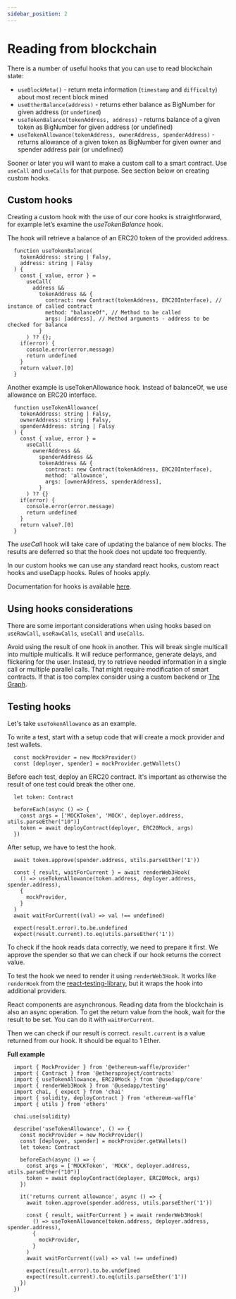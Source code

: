 ```yaml
---
sidebar_position: 2
---
```


# Reading from blockchain

There is a number of useful hooks that you can use to read blockchain state:

- ``useBlockMeta()`` - return meta information (``timestamp`` and ``difficulty``) about most recent block mined
- ``useEtherBalance(address)`` - returns ether balance as BigNumber for given address (or ``undefined``)
- ``useTokenBalance(tokenAddress, address)`` - returns balance of a given token as BigNumber for given address (or undefined)
- ``useTokenAllowance(tokenAddress, ownerAddress, spenderAddress)`` - returns allowance of a given token as BigNumber for given owner and spender address pair (or undefined)

Sooner or later you will want to make a custom call to a smart contract. Use ``useCall`` and ``useCalls`` for that purpose.
See section below on creating custom hooks.

## Custom hooks

Creating a custom hook with the use of our core hooks is straightforward, for example let’s examine the *useTokenBalance* hook.

The hook will retrieve a balance of an ERC20 token of the provided address.

```tsx
  function useTokenBalance(
    tokenAddress: string | Falsy,
    address: string | Falsy
  ) {
    const { value, error } =
      useCall(
        address &&
          tokenAddress && {
            contract: new Contract(tokenAddress, ERC20Interface), // instance of called contract
            method: "balanceOf", // Method to be called
            args: [address], // Method arguments - address to be checked for balance
          }
      ) ?? {};
    if(error) {
      console.error(error.message)
      return undefined
    }
    return value?.[0]
  }
```

Another example is useTokenAllowance hook. Instead of balanceOf, we use allowance on ERC20 interface.

```tsx
  function useTokenAllowance(
    tokenAddress: string | Falsy,
    ownerAddress: string | Falsy,
    spenderAddress: string | Falsy
  ) {
    const { value, error } =
      useCall(
        ownerAddress &&
          spenderAddress &&
          tokenAddress && {
            contract: new Contract(tokenAddress, ERC20Interface),
            method: 'allowance',
            args: [ownerAddress, spenderAddress],
          }
      ) ?? {}
    if(error) {
      console.error(error.message)
      return undefined
    }
    return value?.[0]
  }
```

The *useCall* hook will take care of updating the balance of new blocks.
The results are deferred so that the hook does not update too frequently.

In our custom hooks we can use any standard react hooks, custom react hooks and useDapp hooks.
Rules of hooks apply.

Documentation for hooks is available [here](./core#hooks).


## Using hooks considerations

There are some important considerations when using hooks based on `useRawCall`, `useRawCalls`, `useCall` and `useCalls`.

Avoid using the result of one hook in another.
This will break single multicall into multiple multicalls.
It will reduce performance, generate delays, and flickering for the user.
Instead, try to retrieve needed information in a single call or multiple parallel calls.
That might require modification of smart contracts.
If that is too complex consider using a custom backend or [The Graph](https://thegraph.com/).

## Testing hooks

Let's take ``useTokenAllowance`` as an example.

To write a test, start with a setup code that will create a mock provider and test wallets.

```tsx
  const mockProvider = new MockProvider()
  const [deployer, spender] = mockProvider.getWallets()
```

Before each test, deploy an ERC20 contract. It's important as otherwise the result of one
test could break the other one.

```tsx
  let token: Contract

  beforeEach(async () => {
    const args = ['MOCKToken', 'MOCK', deployer.address, utils.parseEther("10")]
    token = await deployContract(deployer, ERC20Mock, args)
  })
```

After setup, we have to test the hook.

```tsx
  await token.approve(spender.address, utils.parseEther('1'))

  const { result, waitForCurrent } = await renderWeb3Hook(
    () => useTokenAllowance(token.address, deployer.address, spender.address),
    {
      mockProvider,
    }
  )
  await waitForCurrent((val) => val !== undefined)

  expect(result.error).to.be.undefined
  expect(result.current).to.eq(utils.parseEther('1'))
```

To check if the hook reads data correctly, we need to prepare it first. We approve the spender so that we can check if our hook returns the correct value.

To test the hook we need to render it using ``renderWeb3Hook``. It works like ``renderHook`` from the [react-testing-library](https://testing-library.com/docs/react-testing-library/intro/),
but it wraps the hook into additional providers.

React components are asynchronous. Reading data from the blockchain is also an async operation.
To get the return value from the hook, wait for the result to be set. You can do it with ``waitForCurrent``.

Then we can check if our result is correct. ``result.current`` is a value returned from our hook. It should be equal to 1 Ether.


**Full example**

```tsx
  import { MockProvider } from '@ethereum-waffle/provider'
  import { Contract } from '@ethersproject/contracts'
  import { useTokenAllowance, ERC20Mock } from '@usedapp/core'
  import { renderWeb3Hook } from '@usedapp/testing'
  import chai, { expect } from 'chai'
  import { solidity, deployContract } from 'ethereum-waffle'
  import { utils } from 'ethers'

  chai.use(solidity)

  describe('useTokenAllowance', () => {
    const mockProvider = new MockProvider()
    const [deployer, spender] = mockProvider.getWallets()
    let token: Contract

    beforeEach(async () => {
      const args = ['MOCKToken', 'MOCK', deployer.address, utils.parseEther("10")]
      token = await deployContract(deployer, ERC20Mock, args)
    })

    it('returns current allowance', async () => {
      await token.approve(spender.address, utils.parseEther('1'))

      const { result, waitForCurrent } = await renderWeb3Hook(
        () => useTokenAllowance(token.address, deployer.address, spender.address),
        {
          mockProvider,
        }
      )
      await waitForCurrent((val) => val !== undefined)

      expect(result.error).to.be.undefined
      expect(result.current).to.eq(utils.parseEther('1'))
    })
  })
```
